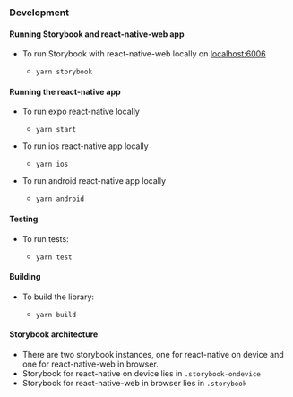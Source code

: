<Meta title="Development" />

### Development

#### Running Storybook and react-native-web app

- To run Storybook with react-native-web locally on [localhost:6006](localhost:6006)
  - ```
    yarn storybook
    ```

#### Running the react-native app

- To run expo react-native locally
  - ```
    yarn start
    ```
- To run ios react-native app locally
  - ```
    yarn ios
    ```
- To run android react-native app locally
  - ```
    yarn android
    ```

#### Testing

- To run tests:
  - ```
    yarn test
    ```

#### Building

- To build the library:
  - ```
    yarn build
    ```

#### Storybook architecture

- There are two storybook instances, one for react-native on device and one for react-native-web in browser.
- Storybook for react-native on device lies in `.storybook-ondevice`
- Storybook for react-native-web in browser lies in `.storybook`
